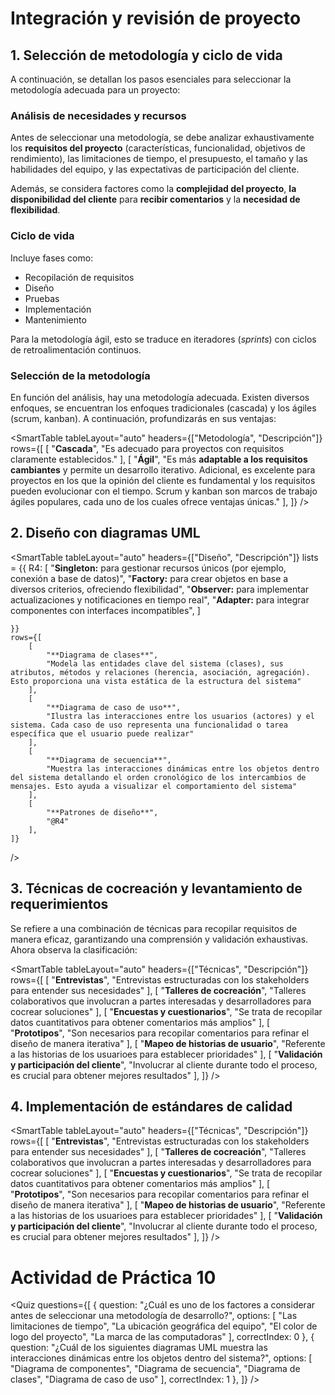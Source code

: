 # Integración y revisión de proyecto

## 1. Selección de metodología y ciclo de vida

A continuación, se detallan los pasos esenciales para seleccionar la metodología adecuada para un proyecto:

### Análisis de necesidades y recursos
Antes de seleccionar una metodología, se debe analizar exhaustivamente los **requisitos del proyecto** (características, funcionalidad, objetivos de rendimiento), las limitaciones de tiempo, el presupuesto, el tamaño y las habilidades del equipo, y las expectativas de participación del cliente. 

Además, se considera factores como la **complejidad del proyecto**, **la disponibilidad del cliente** para **recibir comentarios** y la **necesidad de flexibilidad**.

### Ciclo de vida
Incluye fases como:

- Recopilación de requisitos
- Diseño
- Pruebas
- Implementación
- Mantenimiento

Para la metodología ágil, esto se traduce en iteradores (*sprints*) con ciclos de retroalimentación continuos.

### Selección de la metodología

En función del análisis, hay una metodología adecuada. Existen diversos enfoques, se encuentran los enfoques tradicionales (cascada) y los ágiles (scrum, kanban). A continuación, profundizarás en sus ventajas:

<SmartTable
    tableLayout="auto"
    headers={["Metodología", "Descripción"]}
    rows={[
        [
            "**Cascada**",
            "Es adecuado para proyectos con requisitos claramente establecidos."
        ],
        [
            "**Ágil**",
            "Es más **adaptable a los requisitos cambiantes** y permite un desarrollo iterativo. Adicional, es excelente para proyectos en los que la opinión del cliente es fundamental y los requisitos pueden evolucionar con el tiempo. Scrum y kanban son marcos de trabajo ágiles populares, cada uno de los cuales ofrece ventajas únicas."
        ],
    ]}
/>

## 2. Diseño con diagramas UML

<SmartTable
    tableLayout="auto"
    headers={["Diseño", "Descripción"]}
    lists = {{
        R4: [
            "**Singleton:** para gestionar recursos únicos (por ejemplo, conexión a base de datos)",
            "**Factory:** para crear objetos en base a diversos criterios, ofreciendo flexibilidad",
            "**Observer:** para implementar actualizaciones y notificaciones en tiempo real",
            "**Adapter:** para integrar componentes con interfaces incompatibles",
        ]

    }}
    rows={[
        [
            "**Diagrama de clases**",
            "Modela las entidades clave del sistema (clases), sus atributos, métodos y relaciones (herencia, asociación, agregación). Esto proporciona una vista estática de la estructura del sistema"
        ],
        [
            "**Diagrama de caso de uso**",
            "Ilustra las interacciones entre los usuarios (actores) y el sistema. Cada caso de uso representa una funcionalidad o tarea específica que el usuario puede realizar"
        ],
        [
            "**Diagrama de secuencia**",
            "Muestra las interacciones dinámicas entre los objetos dentro del sistema detallando el orden cronológico de los intercambios de mensajes. Esto ayuda a visualizar el comportamiento del sistema"
        ],
        [
            "**Patrones de diseño**",
            "@R4"
        ],
    ]}
/>

## 3. Técnicas de cocreación y levantamiento de requerimientos
Se refiere a una combinación de técnicas para recopilar requisitos de manera eficaz, garantizando una comprensión y validación exhaustivas. Ahora observa la clasificación:

<SmartTable
    tableLayout="auto"
    headers={["Técnicas", "Descripción"]}
    rows={[
        [
            "**Entrevistas**",
            "Entrevistas estructuradas con los stakeholders para entender sus necesidades"
        ],
        [
            "**Talleres de cocreación**",
            "Talleres colaborativos que involucran a partes interesadas y desarrolladores para cocrear soluciones"
        ],
        [
            "**Encuestas y cuestionarios**",
            "Se trata de recopilar datos cuantitativos para obtener comentarios más amplios"
        ],
        [
            "**Prototipos**",
            "Son necesarios para recopilar comentarios para refinar el diseño de manera iterativa"
        ],
        [
            "**Mapeo de historias de usuario**",
            "Referente a las historias de los usuarioes para establecer prioridades"
        ],
        [
            "**Validación y participación del cliente**",
            "Involucrar al cliente durante todo el proceso, es crucial para obtener mejores resultados"
        ],
    ]}
/>

## 4. Implementación de estándares de calidad

<SmartTable
    tableLayout="auto"
    headers={["Técnicas", "Descripción"]}
    rows={[
        [
            "**Entrevistas**",
            "Entrevistas estructuradas con los stakeholders para entender sus necesidades"
        ],
        [
            "**Talleres de cocreación**",
            "Talleres colaborativos que involucran a partes interesadas y desarrolladores para cocrear soluciones"
        ],
        [
            "**Encuestas y cuestionarios**",
            "Se trata de recopilar datos cuantitativos para obtener comentarios más amplios"
        ],
        [
            "**Prototipos**",
            "Son necesarios para recopilar comentarios para refinar el diseño de manera iterativa"
        ],
        [
            "**Mapeo de historias de usuario**",
            "Referente a las historias de los usuarioes para establecer prioridades"
        ],
        [
            "**Validación y participación del cliente**",
            "Involucrar al cliente durante todo el proceso, es crucial para obtener mejores resultados"
        ],
    ]}
/>

# Actividad de Práctica 10

<Quiz questions={[
	{
		question: "¿Cuál es uno de los factores a considerar antes de seleccionar una metodología de desarrollo?",
		options: [
			"Las limitaciones de tiempo",
			"La ubicación geográfica del equipo",
			"El color de logo del proyecto",
			"La marca de las computadoras"
		],
		correctIndex: 0
	},
    {
		question: "¿Cuál de los siguientes diagramas UML muestra las interacciones dinámicas entre los objetos dentro del sistema?",
		options: [
			"Diagrama de componentes",
			"Diagrama de secuencia",
			"Diagrama de clases",
			"Diagrama de caso de uso"
		],
		correctIndex: 1
	},
]} />

